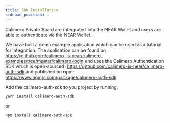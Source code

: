 ```yaml
---
title: SDK Installation
sidebar_position: 1
---
```


Calimero Private Shard are intergrated into the NEAR Wallet and users are able to authenticate via the NEAR Wallet.

We have built a demo example application which can be used as a tutorial for integration. The application can be found on https://github.com/calimero-is-near/calimero-examples/tree/master/calimero-login and uses the Calimero Authentication SDK which is open-sourced: https://github.com/calimero-is-near/calimero-auth-sdk and published on npm: https://www.npmjs.com/package/calimero-auth-sdk.

Add the calimero-auth-sdk to you project by running:
```sh
yarn install calimero-auth-sdk
```
or
```sh
npm install calimero-auth-sdk
```
